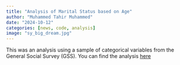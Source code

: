 ```yaml
---
title: "Analysis of Marital Status based on Age"
author: "Muhammed Tahir Muhammed"
date: "2024-10-12"
categories: [news, code, analysis]
image: "sy_big_dream.jpg"
---
```


This was an analysis using a sample of categorical variables from the General Social Survey (GSS). You can find the analysis [here](https://mtmuhammed.github.io/Data_Horizon_System/){target="_blank"}


